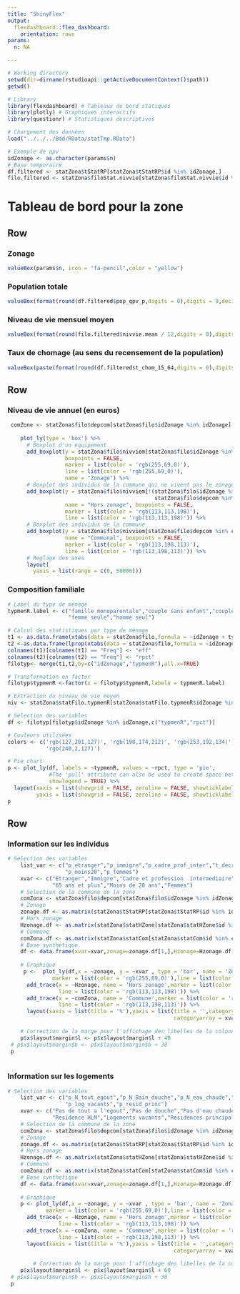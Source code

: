 ```yaml
---
title: "ShinyFlex"
output: 
  flexdashboard::flex_dashboard:
    orientation: rows
params:
  n: NA

---
```


```r
# Working directory
setwd(dir=dirname(rstudioapi::getActiveDocumentContext()$path))
getwd()

# Library
library(flexdashboard) # Tableaux de bord statiques
library(plotly) # Graphiques interactifs
library(questionr) # Statistiques descriptives

# Chargement des données
load("../../../Bdd/RData/statTmp.RData")

# Exemple de qpv
idZonage <- as.character(params$n)
# Base temporaire
df.filtered <- statZona$tStatRP[statZona$tStatRP$id %in% idZonage,]
filo.filtered <- statZona$filoStat.nivvie[statZona$filoStat.nivvie$id %in% idZonage,]
```



# Tableau de bord pour la zone

    
Row
-------------------------------------
### Zonage
```r
valueBox(params$n, icon = "fa-pencil",color = "yellow")
```

    
### Population totale

```r
valueBox(format(round(df.filtered$pop_qpv_p,digits = 0),digits = 9,decimal.mark=",", big.mark=" "), icon = "fa-child",color = "green")
``` 
 
 
### Niveau de vie mensuel moyen
```r
valueBox(format(round(filo.filtered$nivvie.mean / 12,digits = 0),digits = 9,decimal.mark=",", big.mark=" "), icon = "fa-eur",color = "blue")
```
 
### Taux de chomage (au sens du recensement de la population)
```r
valueBox(paste(format(round(df.filtered$t_chom_15_64,digits = 0),digits = 9,decimal.mark=",", big.mark=" ")," %",sep=""), icon = "fa-industry",color = "orange")
```
  
 
 
Row
-------------------------------------
    
### Niveau de vie annuel (en euros)  

```r
 comZone <- statZona$filo$depcom[statZona$filo$idZonage %in% idZonage]
    
    plot_ly(type = 'box') %>%
      # Boxplot d'un equipement
      add_boxplot(y = statZona$filo$nivviem[statZona$filo$idZonage %in% idZonage], 
                  boxpoints = FALSE,
                  marker = list(color = 'rgb(255,69,0)'),
                  line = list(color = 'rgb(255,69,0)'),
                  name = "Zonage") %>%
      # Boxplot des individus de la commune qui ne vivent pas le zonage
      add_boxplot(y = statZona$filo$nivviem[!(statZona$filo$idZonage %in% idZonage) & 
                                              statZona$filo$depcom %in% comZone],
                  name = "Hors zonage", boxpoints = FALSE,
                  marker = list(color = 'rgb(113,113,198)'),
                  line = list(color = 'rgb(113,113,198)')) %>%
      # Boxplot des individus de la commune 
      add_boxplot(y = statZona$filo$nivviem[statZona$filo$depcom %in% comZone],
                  name = "Communal", boxpoints = FALSE,
                  marker = list(color = 'rgb(113,198,113)'),
                  line = list(color = 'rgb(113,198,113)')) %>%
      # Reglage des axes
      layout(
        yaxis = list(range = c(0, 50000))) 

```
 

### Composition familiale


```r
# Label du type de ménage
typmenR.label <- c("famille monoparentale","couple sans enfant","couple avec enfant(s)","menage complexe",
                   "femme seule","homme seul")

# Calcul des statistiques par type de ménage
t1 <- as.data.frame(xtabs(data = statZona$filo,formula = ~idZonage + typmenR))
t2 <-as.data.frame(lprop(xtabs(data = statZona$filo,formula = ~idZonage + typmenR),2,digits = 2,total = F))
colnames(t1)[colnames(t1) == "Freq"] <- "eff"
colnames(t2)[colnames(t2) == "Freq"] <- "rpct"
filotyp<- merge(t1,t2,by=c("idZonage","typmenR"),all.x=TRUE)

# Transformation en factor
filotyp$typmenR <-factor(x = filotyp$typmenR,labels = typmenR.label)

# Extraction du niveau de vie moyen
niv <- statZona$statFilo.typmenR[statZona$statFilo.typmenR$idZonage %in% idZonage,]

# Selection des variables
df <- filotyp[filotyp$idZonage %in% idZonage,c("typmenR","rpct")]

# Couleurs utilisées
colors <- c('rgb(127,201,127)', 'rgb(190,174,212)', 'rgb(253,192,134)', 'rgb(255,255,153)', 'rgb(56,108,176)',
            'rgb(240,2,127)')

# Pie chart
p <- plot_ly(df, labels = ~typmenR, values = ~rpct, type = 'pie',
             #The 'pull' attribute can also be used to create space between the sectors
             showlegend = TRUE) %>%
  layout(xaxis = list(showgrid = FALSE, zeroline = FALSE, showticklabels = FALSE),
         yaxis = list(showgrid = FALSE, zeroline = FALSE, showticklabels = FALSE))
p


```

 
 

 
   
Row
-------------------------------------
### Information sur les individus


```r
# Selection des variables
    list_var <- c("p_etranger","p_immigre","p_cadre_prof_inter","t_decrocheur","p_Nscola_6_14","p_65plus",
                  "p_moins20","p_femmes")
    xvar <- c("Etranger","Immigre","Cadre et profession  intermediaire","Decrocheur","Non scolarise de 6 a 14 ans",
              "65 ans et plus","Moins de 20 ans","Femmes")
    # Selection de la commune de la zone
    comZona <- statZona$filo$depcom[statZona$filo$idZonage %in% idZonage]
    # Zonage
    zonage.df <- as.matrix(statZona$tStatRP[statZona$tStatRP$id %in% idZonage,list_var])
    # Hors zonage
    Hzonage.df <- as.matrix(statZona$statHZone[statZona$statHZone$id %in% comZona, list_var])
    # Commune
    comZona.df <- as.matrix(statZona$statCom[statZona$statCom$id %in% comZona, list_var])
    # Base synthetique
    df <- data.frame(xvar=xvar,zonage=zonage.df[1,],Hzonage=Hzonage.df[1,],comZona=comZona.df[1,])
    
    # Graphique
     p <-  plot_ly(df,x = ~zonage, y = ~xvar , type = 'bar', name = 'Zonage',
              marker = list(color = 'rgb(255,69,0)'),line = list(color = 'rgb(255,69,0)')) %>%
      add_trace(x = ~Hzonage, name = 'Hors zonage',marker = list(color = 'rgb(113,113,198)'),
                line = list(color = 'rgb(113,113,198)')) %>%
      add_trace(x = ~comZona, name = 'Commune',marker = list(color = 'rgb(113,198,113)'),
                line = list(color = 'rgb(113,198,113)')) %>%
      layout(xaxis = list(title = '%'),yaxis = list(title = '',categoryorder = "array",
                                                    categoryarray = xvar), barmode = 'group')
     
    # Correction de la marge pour l'affichage des libelles de la colonne y
    p$x$layout$margin$l <- p$x$layout$margin$l + 40
 # p$x$layout$margin$b <- p$x$layout$margin$b + 30
 p
     
```

  
  
  
  
   
### Information sur les logements
```r

# Selection des variables
    list_var <- c("p_N_tout_egout","p_N_Bain_douche","p_N_eau_chaude","p_surf100p","p_residHlm",
                  "p_log_vacants","p_resid_princ")
    xvar <- c("Pas de tout a l'egout","Pas de douche","Pas d'eau chaude","Surface de 100m carre et plus",
              "Residence HLM","Logements vacants","Residences principales")
    # Selection de la commune de la zone
    comZona <- statZona$filo$depcom[statZona$filo$idZonage %in% idZonage]
    # Zonage
    zonage.df <- as.matrix(statZona$tStatRP[statZona$tStatRP$id %in% idZonage,list_var])
    # Hors zonage
    Hzonage.df <- as.matrix(statZona$statHZone[statZona$statHZone$id %in% comZona, list_var])
    # Commune
    comZona.df <- as.matrix(statZona$statCom[statZona$statCom$id %in% comZona, list_var])
    # Base synthetique
    df <- data.frame(xvar=xvar,zonage=zonage.df[1,],Hzonage=Hzonage.df[1,],comZona=comZona.df[1,])
    
    # Graphique
    p <- plot_ly(df,x = ~zonage, y = ~xvar , type = 'bar', name = 'Zonage',
            marker = list(color = 'rgb(255,69,0)'),line = list(color = 'rgb(255,69,0)')) %>%
      add_trace(x = ~Hzonage, name = 'Hors zonage',marker = list(color = 'rgb(113,113,198)'),
                line = list(color = 'rgb(113,113,198)')) %>%
      add_trace(x = ~comZona, name = 'Commune',marker = list(color = 'rgb(113,198,113)'),
                line = list(color = 'rgb(113,198,113)')) %>%
      layout(xaxis = list(title = '%'),yaxis = list(title = '',categoryorder = "array",
                                                    categoryarray = xvar), barmode = 'group')
    
        # Correction de la marge pour l'affichage des libelles de la colonne y
    p$x$layout$margin$l <- p$x$layout$margin$l + 60
 # p$x$layout$margin$b <- p$x$layout$margin$b + 30
 p


```   
 